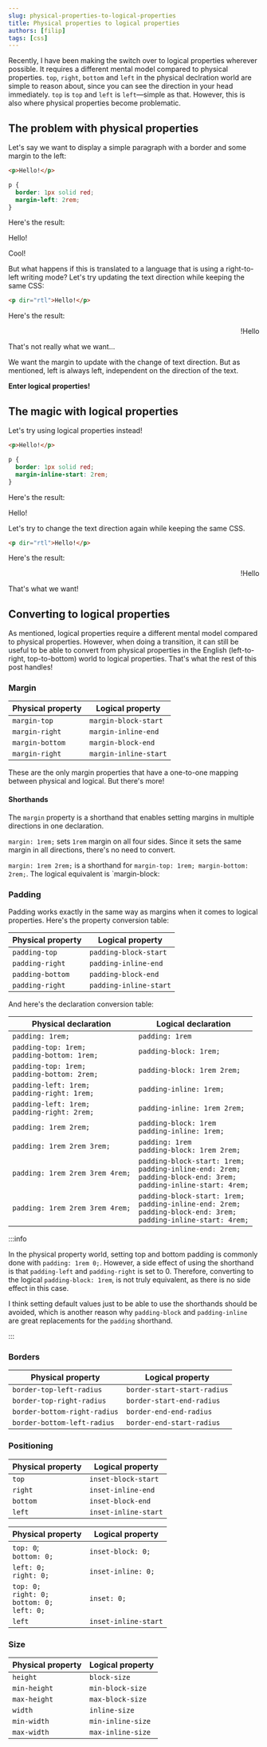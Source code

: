 ```yaml
---
slug: physical-properties-to-logical-properties
title: Physical properties to logical properties
authors: [filip]
tags: [css]
---
```


Recently, I have been making the switch over to logical properties wherever possible. It requires a different mental model compared to physical properties. `top`, `right`, `bottom` and `left` in the physical declration world are simple to reason about, since you can see the direction in your head immediately. `top` is `top` and `left` is `left`—simple as that. However, this is also where physical properties become problematic.

<!-- truncate -->

## The problem with physical properties

Let's say we want to display a simple paragraph with a border and some margin to the left:

```html
<p>Hello!</p>
```

```css
p {
  border: 1px solid red;
  margin-left: 2rem;
}
```

Here's the result:

<p style={{ border: "1px solid red", marginLeft: "2rem" }}>Hello!</p>

Cool!

But what happens if this is translated to a language that is using a right-to-left writing mode? Let's try updating the text direction while keeping the same CSS:

```html
<p dir="rtl">Hello!</p>
```

Here's the result:

<p dir="rtl" style={{ border: "1px solid red", marginLeft: "2rem" }}>
  Hello!
</p>

That's not really what we want...

We want the margin to update with the change of text direction. But as mentioned, left is always left, independent on the direction of the text.

**Enter logical properties!**

## The magic with logical properties

Let's try using logical properties instead!

```html
<p>Hello!</p>
```

```css
p {
  border: 1px solid red;
  margin-inline-start: 2rem;
}
```

Here's the result:

<p style={{ border: "1px solid red", marginInlineStart: "2rem" }}>Hello!</p>

Let's try to change the text direction again while keeping the same CSS.

```html
<p dir="rtl">Hello!</p>
```

Here's the result:

<p dir="rtl" style={{ border: "1px solid red", marginInlineStart: "2rem" }}>
  Hello!
</p>

That's what we want!

## Converting to logical properties

As mentioned, logical properties require a different mental model compared to physical properties. However, when doing a transition, it can still be useful to be able to convert from physical properties in the English (left-to-right, top-to-bottom) world to logical properties. That's what the rest of this post handles!

### Margin

| Physical property | Logical property      |
| ----------------- | --------------------- |
| `margin-top`      | `margin-block-start`  |
| `margin-right`    | `margin-inline-end`   |
| `margin-bottom`   | `margin-block-end`    |
| `margin-right`    | `margin-inline-start` |

These are the only margin properties that have a one-to-one mapping between physical and logical. But there's more!

#### Shorthands

The `margin` property is a shorthand that enables setting margins in multiple directions in one declaration.

`margin: 1rem;` sets `1rem` margin on all four sides. Since it sets the same margin in all directions, there's no need to convert.

`margin: 1rem 2rem;` is a shorthand for `margin-top: 1rem; margin-bottom: 2rem;`. The logical equivalent is `margin-block:

### Padding

Padding works exactly in the same way as margins when it comes to logical properties. Here's the property conversion table:

| Physical property | Logical property       |
| ----------------- | ---------------------- |
| `padding-top`     | `padding-block-start`  |
| `padding-right`   | `padding-inline-end`   |
| `padding-bottom`  | `padding-block-end`    |
| `padding-right`   | `padding-inline-start` |

And here's the declaration conversion table:

| Physical declaration                              | Logical declaration                                                                                                              |
| ------------------------------------------------- | -------------------------------------------------------------------------------------------------------------------------------- |
| `padding: 1rem;`                                  | `padding: 1rem`                                                                                                                  |
| `padding-top: 1rem;`<br />`padding-bottom: 1rem;` | `padding-block: 1rem;`                                                                                                           |
| `padding-top: 1rem;`<br />`padding-bottom: 2rem;` | `padding-block: 1rem 2rem;`                                                                                                      |
| `padding-left: 1rem;`<br />`padding-right: 1rem;` | `padding-inline: 1rem;`                                                                                                          |
| `padding-left: 1rem;`<br />`padding-right: 2rem;` | `padding-inline: 1rem 2rem;`                                                                                                     |
| `padding: 1rem 2rem;`                             | `padding-block: 1rem`<br />`padding-inline: 1rem;`                                                                               |
| `padding: 1rem 2rem 3rem;`                        | `padding: 1rem`<br />`padding-block: 1rem 2rem;`                                                                                 |
| `padding: 1rem 2rem 3rem 4rem;`                   | `padding-block-start: 1rem;`<br />`padding-inline-end: 2rem;`<br />`padding-block-end: 3rem;`<br />`padding-inline-start: 4rem;` |
| `padding: 1rem 2rem 3rem 4rem;`                   | `padding-block-start: 1rem;`<br />`padding-inline-end: 2rem;`<br />`padding-block-end: 3rem;`<br />`padding-inline-start: 4rem;` |

:::info

In the physical property world, setting top and bottom padding is commonly done with `padding: 1rem 0;`. However, a side effect of using the shorthand is that `padding-left` and `padding-right` is set to 0. Therefore, converting to the logical `padding-block: 1rem`, is not truly equivalent, as there is no side effect in this case.

I think setting default values just to be able to use the shorthands should be avoided, which is another reason why `padding-block` and `padding-inline` are great replacements for the `padding` shorthand.

:::

### Borders

| Physical property            | Logical property            |
| ---------------------------- | --------------------------- |
| `border-top-left-radius`     | `border-start-start-radius` |
| `border-top-right-radius`    | `border-start-end-radius`   |
| `border-bottom-right-radius` | `border-end-end-radius`     |
| `border-bottom-left-radius`  | `border-end-start-radius`   |

### Positioning

| Physical property | Logical property     |
| ----------------- | -------------------- |
| `top`             | `inset-block-start`  |
| `right`           | `inset-inline-end`   |
| `bottom`          | `inset-block-end`    |
| `left`            | `inset-inline-start` |

| Physical property                                            | Logical property     |
| ------------------------------------------------------------ | -------------------- |
| `top: 0`;<br />`bottom: 0;`                                  | `inset-block: 0;`    |
| `left: 0;`<br />`right: 0;`                                  | `inset-inline: 0;`   |
| `top: 0;`<br />`right: 0;`<br />`bottom: 0;`<br />`left: 0;` | `inset: 0;`          |
| `left`                                                       | `inset-inline-start` |

### Size

| Physical property | Logical property  |
| ----------------- | ----------------- |
| `height`          | `block-size`      |
| `min-height`      | `min-block-size`  |
| `max-height`      | `max-block-size`  |
| `width`           | `inline-size`     |
| `min-width`       | `min-inline-size` |
| `max-width`       | `max-inline-size` |
